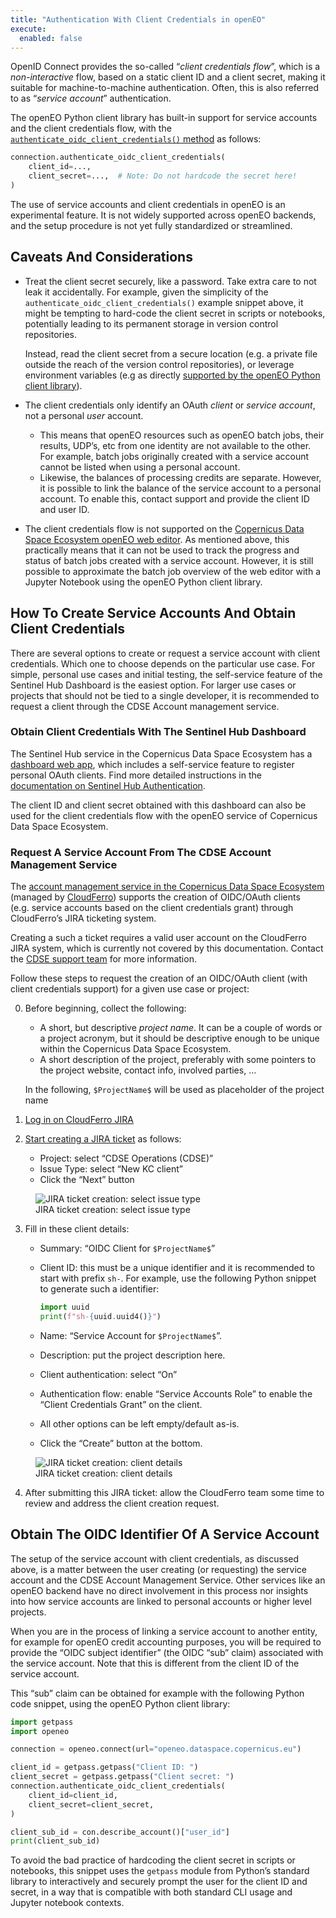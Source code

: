 ```yaml
---
title: "Authentication With Client Credentials in openEO"
execute:
  enabled: false
---
```



OpenID Connect provides the so-called "*client credentials flow*",
which is a *non-interactive* flow, based on a static client ID and a client secret,
making it suitable for machine-to-machine authentication.
Often, this is also referred to as "*service account*" authentication.

The openEO Python client library has built-in support
for service accounts and the client credentials flow,
with the [`authenticate_oidc_client_credentials()` method](https://open-eo.github.io/openeo-python-client/auth.html#oidc-authentication-client-credentials-flow){target="_blank"}
as follows:

```python
connection.authenticate_oidc_client_credentials(
    client_id=...,
    client_secret=...,  # Note: Do not hardcode the secret here!
)
```


::: {.callout-warning}
The use of service accounts and client credentials in openEO is an experimental feature.
It is not widely supported across openEO backends,
and the setup procedure is not yet fully standardized or streamlined.
:::


## Caveats And Considerations

-   Treat the client secret securely, like a password.
    Take extra care to not leak it accidentally.
    For example, given the simplicity of the `authenticate_oidc_client_credentials()` example snippet above,
    it might be tempting to hard-code the client secret in scripts or notebooks,
    potentially leading to its permanent storage in version control repositories.

    Instead, read the client secret from a secure location
    (e.g. a private file outside the reach of the version control repositories),
    or leverage environment variables (e.g as directly [supported by the openEO Python client library](https://open-eo.github.io/openeo-python-client/auth.html#oidc-client-credentials-using-environment-variables){target="_blank"}).
-   The client credentials only identify an OAuth *client* or *service account*,
    not a personal *user* account.

    -   This means that openEO resources such as openEO batch jobs, their results, UDP's, etc
        from one identity are not available to the other.
        For example, batch jobs originally created with a service account
        cannot be listed when using a personal account.
    -   Likewise, the balances of processing credits are separate.
        However, it is possible to link the balance of the service account to a personal account.
        To enable this, contact support and provide the client ID and user ID.

-   The client credentials flow is not supported on the
    [Copernicus Data Space Ecosystem openEO web editor](https://openeo.dataspace.copernicus.eu/).
    As mentioned above,
    this practically means that it can not be used to track the progress and
    status of batch jobs created with a service account.
    However, it is still possible to approximate the batch job overview of the web editor
    with a Jupyter Notebook using the openEO Python client library.


## How To Create Service Accounts And Obtain Client Credentials

There are several options to create or request a service account with client credentials.
Which one to choose depends on the particular use case.
For simple, personal use cases and initial testing,
the self-service feature of the Sentinel Hub Dashboard is the easiest option.
For larger use cases or projects that should not be tied to a single developer,
it is recommended to request a client through the CDSE Account management service.

### Obtain Client Credentials With The Sentinel Hub Dashboard

The Sentinel Hub service in the Copernicus Data Space Ecosystem
has a [dashboard web app](https://shapps.dataspace.copernicus.eu/dashboard),
which includes a self-service feature to register personal OAuth clients.
Find more detailed instructions in the
[documentation on Sentinel Hub Authentication](../../SentinelHub/Overview/Authentication.qmd#registering-oauth-client){target="_blank"}.

The client ID and client secret obtained with this dashboard can also be used
for the client credentials flow with the openEO service of Copernicus Data Space Ecosystem.


###  Request A Service Account From The CDSE Account Management Service

The [account management service in the Copernicus Data Space Ecosystem](https://identity.dataspace.copernicus.eu/auth/realms/CDSE/account){target="_blank"}
(managed by [CloudFerro](https://cloudferro.com/){target="_blank"})
supports the creation of OIDC/OAuth clients (e.g. service accounts based on the client credentials grant)
through CloudFerro's JIRA ticketing system.


::: {.callout-warning}

Creating a such a ticket requires a valid user account on the CloudFerro JIRA system,
which is currently not covered by this documentation.
Contact the [CDSE support team](https://helpcenter.dataspace.copernicus.eu/)
for more information.

:::


Follow these steps
to request the creation of an OIDC/OAuth client (with client credentials support)
for a given use case or project:

0.  Before beginning, collect the following:

    - A short, but descriptive *project name*.
      It can be a couple of words or a project acronym,
      but it should be descriptive enough to be unique
      within the Copernicus Data Space Ecosystem.
    - A short description of the project,
      preferably with some pointers to the project website,
      contact info, involved parties, ...

    In the following, `$ProjectName$` will be used as placeholder of the project name

1.  [Log in on CloudFerro JIRA](https://jira.cloudferro.com/login.jsp)
2.  [Start creating a JIRA ticket](https://jira.cloudferro.com/secure/CreateIssue!default.jspa){target="_blank"}
    as follows:

    - Project: select "CDSE Operations (CDSE)"
    - Issue Type: select "New KC client"
    - Click the "Next" button

![JIRA ticket creation: select issue type](_images/cf-new-kc-client-01.png)

3.  Fill in these client details:

    - Summary: "OIDC Client for `$ProjectName$`"
    - Client ID: this must be a unique identifier
      and it is recommended to start with prefix `sh-`.
      For example, use the following Python snippet to generate such a identifier:

      ```python
      import uuid
      print(f"sh-{uuid.uuid4()}")
      ```

    - Name: "Service Account for `$ProjectName$`".
    - Description: put the project description here.
    - Client authentication: select "On"
    - Authentication flow:
      enable "Service Accounts Role" to enable the "Client Credentials Grant" on the client.
    - All other options can be left empty/default as-is.
    - Click the "Create" button at the bottom.

![JIRA ticket creation: client details](_images/cf-new-kc-client-02.png)

4. After submitting this JIRA ticket:
   allow the CloudFerro team some time to review and address the client creation request.


## Obtain The OIDC Identifier Of A Service Account

The setup of the service account with client credentials, as discussed above,
is a matter between the user creating (or requesting) the service account
and the CDSE Account Management Service.
Other services like an openEO backend have no direct involvement in this process
nor insights into how service accounts are linked
to personal accounts or higher level projects.

When you are in the process of linking a service account to another entity,
for example for openEO credit accounting purposes,
you will be required to provide the "OIDC subject identifier" (the OIDC "sub" claim)
associated with the service account.
Note that this is different from the client ID of the service account.

This "sub" claim can be obtained for example with the following Python code snippet,
using the openEO Python client library:

```python
import getpass
import openeo

connection = openeo.connect(url="openeo.dataspace.copernicus.eu")

client_id = getpass.getpass("Client ID: ")
client_secret = getpass.getpass("Client secret: ")
connection.authenticate_oidc_client_credentials(
    client_id=client_id,
    client_secret=client_secret,
)

client_sub_id = con.describe_account()["user_id"]
print(client_sub_id)
```

::: {.callout-important}

To avoid the bad practice of hardcoding the client secret in scripts or notebooks,
this snippet uses the `getpass` module from Python's standard library
to interactively and securely prompt the user for the client ID and secret,
in a way that is compatible with both standard CLI usage and Jupyter notebook contexts.

:::
